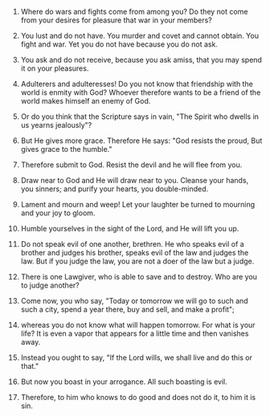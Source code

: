 
1. Where do wars and fights come from among you? Do they not come from your desires for pleasure that war in your members?

2. You lust and do not have. You murder and covet and cannot obtain. You fight and war. Yet you do not have because you do not ask.

3. You ask and do not receive, because you ask amiss, that you may spend it on your pleasures.

4. Adulterers and adulteresses! Do you not know that friendship with the world is enmity with God? Whoever therefore wants to be a friend of the world makes himself an enemy of God.

5. Or do you think that the Scripture says in vain, "The Spirit who dwells in us yearns jealously"?

6. But He gives more grace. Therefore He says: "God resists the proud, But gives grace to the humble."

7. Therefore submit to God. Resist the devil and he will flee from you.

8. Draw near to God and He will draw near to you. Cleanse your hands, you sinners; and purify your hearts, you double-minded.

9. Lament and mourn and weep! Let your laughter be turned to mourning and your joy to gloom.

10. Humble yourselves in the sight of the Lord, and He will lift you up.

11. Do not speak evil of one another, brethren. He who speaks evil of a brother and judges his brother, speaks evil of the law and judges the law. But if you judge the law, you are not a doer of the law but a judge.

12. There is one Lawgiver, who is able to save and to destroy. Who are you to judge another?

13. Come now, you who say, "Today or tomorrow we will go to such and such a city, spend a year there, buy and sell, and make a profit";

14. whereas you do not know what will happen tomorrow. For what is your life? It is even a vapor that appears for a little time and then vanishes away.

15. Instead you ought to say, "If the Lord wills, we shall live and do this or that."

16. But now you boast in your arrogance. All such boasting is evil.

17. Therefore, to him who knows to do good and does not do it, to him it is sin.


